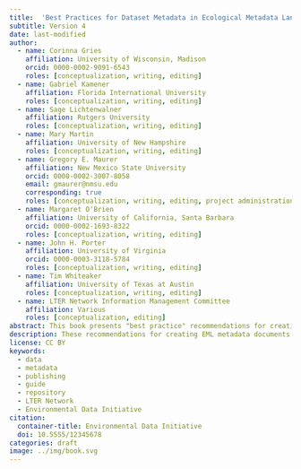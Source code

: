 ```yaml
---
title:  'Best Practices for Dataset Metadata in Ecological Metadata Language'
subtitle: Version 4
date: last-modified
author:
  - name: Corinna Gries
    affiliation: University of Wisconsin, Madison
    orcid: 0000-0002-9091-6543
    roles: [conceptualization, writing, editing]
  - name: Gabriel Kamener
    affiliation: Florida International University
    roles: [conceptualization, writing, editing]
  - name: Sage Lichtenwalner
    affiliation: Rutgers University
    roles: [conceptualization, writing, editing]
  - name: Mary Martin
    affiliation: University of New Hampshire
    roles: [conceptualization, writing, editing]
  - name: Gregory E. Maurer
    affiliation: New Mexico State University
    orcid: 0000-0002-3007-8058
    email: gmaurer@nmsu.edu
    corresponding: true
    roles: [conceptualization, writing, editing, project administration]
  - name: Margaret O'Brien
    affiliation: University of California, Santa Barbara
    orcid: 0000-0002-1693-8322
    roles: [conceptualization, writing, editing]
  - name: John H. Porter
    affiliation: University of Virginia
    orcid: 0000-0003-3118-5784
    roles: [conceptualization, writing, editing]
  - name: Tim Whiteaker
    affiliation: University of Texas at Austin
    roles: [conceptualization, writing, editing]
  - name: LTER Network Information Management Committee
    affiliation: Various
    roles: [conceptualization, editing]
abstract: This book presents "best practice" recommendations for creating metadata documents in the Ecological Metadata Language (EML), a widely accepted standard for research metadata exchange in the environmental sciences. The document focuses the most common use-cases for EML and recommends content and formatting for its most important and frequently-used metadata elements. As such, these recommendations can be applied to most research datasets that include EML metadata. There are also recommendations specific to the U.S. LTER Network and Environmental Data Initiative (EDI) repository. This is Version 4 of the book, updated in 2024 by the EML Best Practices working group of the LTER Network Information Management Committee.
description: These recommendations for creating EML metadata documents can be applied to most research datasets. This is Version 4 (2024), written by the LTER/EDI EML Best Practices Working Group. Find earlier versions [here](../history.qmd).
license: CC BY
keywords:
  - data
  - metadata
  - publishing
  - guide
  - repository
  - LTER Network
  - Environmental Data Initiative
citation: 
  container-title: Environmental Data Initiative
  doi: 10.5555/12345678
categories: draft
image: ../img/book.svg
---
```

